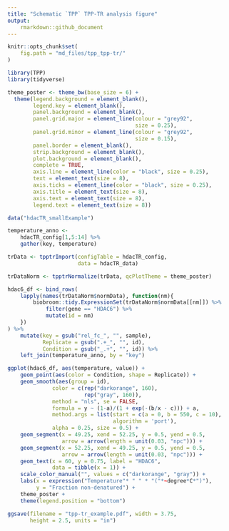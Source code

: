 ```yaml
---
title: "Schematic `TPP` TPP-TR analysis figure"
output:
    rmarkdown::github_document
---
```

    
```r
knitr::opts_chunk$set(
    fig.path = "md_files/tpp_tpp-tr/"
)
```

```r
library(TPP)
library(tidyverse)

theme_poster <- theme_bw(base_size = 6) +
  theme(legend.background = element_blank(), 
        legend.key = element_blank(), 
        panel.background = element_blank(), 
        panel.grid.major = element_line(colour = "grey92", 
                                        size = 0.25),
        panel.grid.minor = element_line(colour = "grey92", 
                                        size = 0.15),
        panel.border = element_blank(), 
        strip.background = element_blank(), 
        plot.background = element_blank(), 
        complete = TRUE,
        axis.line = element_line(color = "black", size = 0.25),
        text = element_text(size = 8),
        axis.ticks = element_line(color = "black", size = 0.25),
        axis.title = element_text(size = 8),
        axis.text = element_text(size = 8),
        legend.text = element_text(size = 8))
```

```r
data("hdacTR_smallExample")

temperature_anno <- 
    hdacTR_config[1,5:14] %>% 
    gather(key, temperature)

trData <- tpptrImport(configTable = hdacTR_config, 
                      data = hdacTR_data)

trDataNorm <- tpptrNormalize(trData, qcPlotTheme = theme_poster)

hdac6_df <- bind_rows(
    lapply(names(trDataNorm$normData), function(nm){
        biobroom::tidy.ExpressionSet(trDataNorm$normData[[nm]]) %>% 
            filter(gene == "HDAC6") %>% 
            mutate(id = nm)
    })
) %>% 
    mutate(key = gsub("rel_fc_", "", sample),
           Replicate = gsub(".+_", "", id),
           Condition = gsub("_.+", "", id)) %>% 
    left_join(temperature_anno, by = "key")

ggplot(hdac6_df, aes(temperature, value)) +
    geom_point(aes(color = Condition, shape = Replicate)) +
    geom_smooth(aes(group = id),
              color = c(rep("darkorange", 160),
                        rep("gray", 160)),
              method = "nls", se = FALSE,
              formula = y ~ (1-a)/(1 + exp(-(b/x - c))) + a,
              method.args = list(start = c(a = 0, b = 550, c = 10),
                                 algorithm = 'port'),
              alpha = 0.25, size = 0.5) +
    geom_segment(x = 49.25, xend = 52.25, y = 0.5, yend = 0.5, 
                 arrow = arrow(length = unit(0.03, "npc"))) +
    geom_segment(x = 52.25, xend = 49.25, y = 0.5, yend = 0.5, 
                 arrow = arrow(length = unit(0.03, "npc"))) +
    geom_text(x = 60, y = 0.75, label = "HDAC6", 
              data = tibble(x = 1)) +
    scale_color_manual("", values = c("darkorange", "gray")) +
    labs(x = expression("Temperature"* " " * "("*~degree*C*")"),
         y = "Fraction non-denatured") +
    theme_poster +
    theme(legend.position = "bottom")

ggsave(filename = "tpp-tr_example.pdf", width = 3.75, 
       height = 2.5, units = "in")
```

